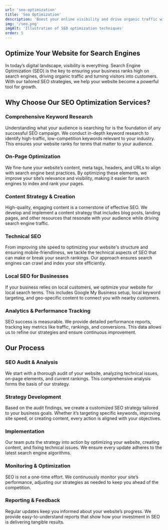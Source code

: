 ```yaml
---
url: 'seo-optimization'
title: 'Seo Optimization'
description: 'Boost your online visibility and drive organic traffic with comprehensive SEO strategies tailored to your business.'
img: '/seo.png'
imgAlt: 'Illustration of SEO optimization techniques'
order: 5
---
```


## Optimize Your Website for Search Engines

In today’s digital landscape, visibility is everything. Search Engine Optimization (SEO) is the key to ensuring your business ranks high on search engines, driving organic traffic and turning visitors into customers. With our tailored SEO strategies, we help your website become a powerful tool for growth.


## Why Choose Our SEO Optimization Services?

### Comprehensive Keyword Research  
Understanding what your audience is searching for is the foundation of any successful SEO campaign. We conduct in-depth keyword research to identify high-traffic, low-competition keywords relevant to your industry. This ensures your website ranks for terms that matter to your audience.

### On-Page Optimization  
We fine-tune your website’s content, meta tags, headers, and URLs to align with search engine best practices. By optimizing these elements, we improve your site’s relevance and visibility, making it easier for search engines to index and rank your pages.

### Content Strategy & Creation  
High-quality, engaging content is a cornerstone of effective SEO. We develop and implement a content strategy that includes blog posts, landing pages, and other resources that resonate with your audience while driving search engine traffic.

### Technical SEO  
From improving site speed to optimizing your website's structure and ensuring mobile-friendliness, we tackle the technical aspects of SEO that can make or break your search rankings. Our approach ensures search engines can crawl and index your site efficiently.

### Local SEO for Businesses  
If your business relies on local customers, we optimize your website for local search terms. This includes Google My Business setup, local keyword targeting, and geo-specific content to connect you with nearby customers.

### Analytics & Performance Tracking  
SEO success is measurable. We provide detailed performance reports, tracking key metrics like traffic, rankings, and conversions. This data allows us to refine our strategies and ensure continuous improvement.


## Our Process

### SEO Audit & Analysis  
We start with a thorough audit of your website, analyzing technical issues, on-page elements, and current rankings. This comprehensive analysis forms the basis of our strategy.

### Strategy Development  
Based on the audit findings, we create a customized SEO strategy tailored to your business goals. Whether it’s targeting specific keywords, improving site speed, or creating content, every action is aligned with your objectives.

### Implementation  
Our team puts the strategy into action by optimizing your website, creating content, and fixing technical issues. We ensure every update adheres to the latest search engine algorithms.

### Monitoring & Optimization  
SEO is not a one-time effort. We continuously monitor your site’s performance, adjusting our strategies as needed to keep you ahead of the competition.

### Reporting & Feedback  
Regular updates keep you informed about your website’s progress. We provide easy-to-understand reports that show how your investment in SEO is delivering tangible results.
